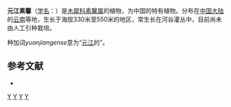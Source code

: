 {{Speciesbox 
| genus = Jasminum
| species = yuanjiangense
| status = NE
| status_system = IUCN3.1
| authority =  P. Y. Pai, 1985
}}

'''元江素馨'''（[[学名|学名]]：{{lang|la|''Jasminum yuanjiangense''}}）是[[木犀科|木犀科]][[素馨属|素馨属]]的植物，为中国的特有植物。分布在[[中国大陆|中国大陆]]的[[云南|云南]]等地，生长于海拔330米至550米的地区，常生长在河谷灌丛中，目前尚未由人工引种栽培。

种加词''yuanjiangense ''意为“[[元江哈尼族彝族傣族自治县|元江]]的”。

== 参考文献 ==
<div class="references-small">
* {{cite web| url =http://www.bioinfo.cn/db05/KmzwSpecies.php?action=view&id=14326| title =元江素馨| work =《中国高等植物数据库全库》| publisher =中国科学院微生物研究所| author =昆明植物研究所| accessdate =2009-02-24| deadurl =yes| archiveurl =https://web.archive.org/web/20160305043006/http://www.bioinfo.cn/db05/KmzwSpecies.php?action=view&id=14326| archivedate =2016-03-05}}
</div>
{{Taxonbar|from=Q10889757}}

[[Category:素馨属|Y]]
[[Category:中國特有植物|Y]]
[[Category:云南植物|Y]]
[[Category:1985年描述的植物|Y]]